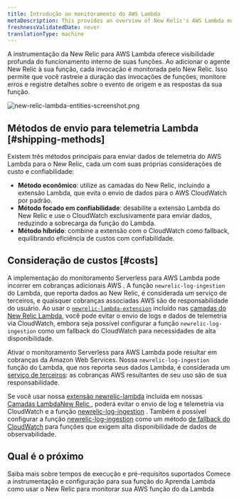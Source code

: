 ```yaml
---
title: Introdução ao monitoramento do AWS Lambda
metaDescription: This provides an overview of New Relic's AWS Lambda monitoring and details how to link your accounts.
freshnessValidatedDate: never
translationType: machine
---
```


A instrumentação da New Relic para AWS Lambda oferece visibilidade profunda do funcionamento interno de suas funções. Ao adicionar o agente New Relic à sua função, cada invocação é monitorada pelo New Relic. Isso permite que você rastreie a duração das invocações de funções, monitore erros e registre detalhes sobre o evento de origem e as respostas da sua função.

<img title="new-relic-lambda-entities-screenshot.png" alt="new-relic-lambda-entities-screenshot.png" src="/images/lambda_overview.webp" />

## Métodos de envio para telemetria Lambda [#shipping-methods]

Existem três métodos principais para enviar dados de telemetria do AWS Lambda para o New Relic, cada um com suas próprias considerações de custo e confiabilidade:

* **Método econômico**: utilize as camadas do New Relic, incluindo a extensão Lambda, que evita o envio de dados para o AWS CloudWatch por padrão.
* **Método focado em confiabilidade**: desabilite a extensão Lambda do New Relic e use o CloudWatch exclusivamente para enviar dados, reduzindo a sobrecarga da função do Lambda.
* **Método híbrido**: combine a extensão com o CloudWatch como fallback, equilibrando eficiência de custos com confiabilidade.

## Consideração de custos [#costs]

A implementação do monitoramento Serverless para AWS Lambda pode incorrer em cobranças adicionais AWS . A função `newrelic-log-ingestion` do Lambda, que reporta dados ao New Relic, é considerada um serviço de terceiros, e quaisquer cobranças associadas AWS são de responsabilidade do usuário. Ao usar o [`newrelic-lambda-extension`](https://github.com/newrelic/newrelic-lambda-extension) incluído nas [camadas do New Relic Lambda](https://github.com/newrelic/newrelic-lambda-layers), você pode evitar o envio de logs e dados de telemetria via CloudWatch, embora seja possível configurar a função `newrelic-log-ingestion` como um fallback do CloudWatch para necessidades de alta disponibilidade.

Ativar o monitoramento Serverless para AWS Lambda pode resultar em cobranças da Amazon Web Services. Nossa `newrelic-log-ingestion` função do Lambda, que nos reporta seus dados Lambda, é considerada um [serviço de terceiros](/docs/licenses/license-information/acceptable-use-policy/acceptable-use-policy): as cobranças AWS resultantes de seu uso são de sua responsabilidade.

Se você usar nossa [extensão newrelic-lambda](https://github.com/newrelic/newrelic-lambda-extension) incluída em nossas [Camadas LambdaNew Relic ](https://github.com/newrelic/newrelic-lambda-layers), poderá evitar o envio de log e telemetria via CloudWatch e a função [newrelic-log-ingestion](https://github.com/newrelic/aws-log-ingestion) . Também é possível configurar a função [newrelic-log-ingestion](https://github.com/newrelic/aws-log-ingestion) como um método [de fallback do CloudWatch](/docs/serverless-function-monitoring/aws-lambda-monitoring/instrument-lambda-function/cloud-watch-fallback/) para funções que exigem alta disponibilidade de dados de observabilidade.

## Qual é o próximo

<DocTiles>
  <DocTile title="Compatibility and requirement" path="/docs/serverless-function-monitoring/aws-lambda-monitoring/instrument-lambda-function/compatibility-requirement-lambda-monitoring">Saiba mais sobre tempos de execução e pré-requisitos suportados</DocTile> <DocTile title="Install and configure Lambda monitoring" path="/docs/serverless-function-monitoring/aws-lambda-monitoring/instrument-lambda-function/configure-serverless-aws-monitoring">Comece a instrumentação e configuração para sua função do Aprenda Lambda</DocTile> <DocTile title="Data and UI" path="/docs/serverless-function-monitoring/aws-lambda-monitoring/ui-data/understand-lambda-monitoring-ui/">como usar o New Relic para monitorar sua AWS função do da Lambda</DocTile>
</DocTiles>